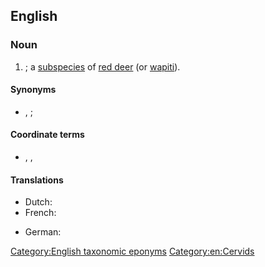==English==
{{wikipedia|red deer}}
{{wikispecies|Cervus elaphus}}
{{wikispecies|Cervus canadensis}}

===Noun===
{{en-noun|head=[[Nelson]]'s [[elk]]|Nelson's elk}}

# {{taxlink|Cervus elaphus nelsoni|subspecies|noshow=1}}; a [[subspecies]] of [[red deer]] (or [[wapiti]]).

====Synonyms====
* {{sense|Cervus elaphus nelsoni}} {{vern|Rocky Mountain elk}}, {{vern|Yellowstone elk}}; {{taxlink|Cervus canadensis nelsoni|subspecies|noshow=1}}

====Coordinate terms====
* {{sense|Cervus elaphus nelsoni}} {{l|en|Roosevelt elk}}, {{l|en|tule elk}}, {{l|en|Manitoban elk}}

====Translations====
{{trans-top|wapiti subspecies}}
* Dutch: {{t+|nl|wapiti|m}}
* French: {{t|fr|cerf wapiti|m}}
{{trans-mid}}
* German: {{t+|de|Wapiti}}
{{trans-bottom}}

[[Category:English taxonomic eponyms]]
[[Category:en:Cervids]]
